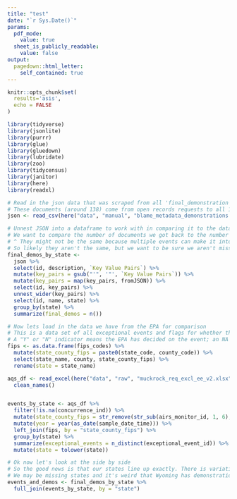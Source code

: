```yaml
---
title: "test"
date: "`r Sys.Date()`"
params:
  pdf_mode:
    value: true
  sheet_is_publicly_readable:
    value: false
output:
  pagedown::html_letter:
    self_contained: true
---
```


```r
knitr::opts_chunk$set(
  results='asis', 
  echo = FALSE
)

library(tidyverse)
library(jsonlite)
library(purrr)
library(glue)
library(gluedown)
library(lubridate)
library(zoo)
library(tidycensus)
library(janitor)
library(here)
library(readxl)
```

```r
# Read in the json data that was scraped from all 'final_demonstration' tagged data on DocumentCloud 
# These documents (around 138) come from open records requests to all 10 EPA Regions across the country for all demonstrations submitted after 1/12016
json <- read_csv(here("data", "manual", "blame_metadata_demonstrations.csv"))

```

```r
# Unnest JSON into a dataframe to work with in comparing it to the dataset of exceptional events 
# We want to compare the number of documents we got back to the number of events in the data the EPA sent us
# ^ They might not be the same because multiple events can make it into one demonstration and some events/demos haven't been decided upon 
# So likely they aren't the same, but we want to be sure we aren't missing any states entirely 
final_demos_by_state <- 
  json %>% 
  select(id, description, `Key Value Pairs`) %>% 
  mutate(key_pairs = gsub("'", '"', `Key Value Pairs`)) %>% 
  mutate(key_pairs = map(key_pairs, fromJSON)) %>% 
  select(id, key_pairs) %>% 
  unnest_wider(key_pairs) %>% 
  select(id, name, state) %>% 
  group_by(state) %>% 
  summarize(final_demos = n())
```

```r
# Now lets load in the data we have from the EPA for comparison
# This is a data set of all exceptional events and flags for whether the EPA concurred 
# A "Y" or "N" indicator means the EPA has decided on the event; an NA means they haven't decided or haven't seen the submission yet 
fips <- as.data.frame(fips_codes) %>% 
  mutate(state_county_fips = paste0(state_code, county_code)) %>%  
  select(state_name, county, state_county_fips) %>% 
  rename(state = state_name)

aqs_df <- read_excel(here("data", "raw", "muckrock_req_excl_ee_v2.xlsx")) %>% 
  clean_names()  


events_by_state <- aqs_df %>%
  filter(!is.na(concurrence_ind)) %>% 
  mutate(state_county_fips = str_remove(str_sub(airs_monitor_id, 1, 6), pattern= "-")) %>% 
  mutate(year = year(as_date(sample_date_time))) %>% 
  left_join(fips, by = "state_county_fips") %>% 
  group_by(state) %>% 
  summarize(exceptional_events = n_distinct(exceptional_event_id)) %>% 
  mutate(state = tolower(state))

```

```r
# Ok now let's look at the side by side 
# So the good news is that our states line up exactly. There is variation, but we shouldn't be missing all demonstrations for a given state. We have at least one demonstration for each state that has at least one concurrence in the data
# We may be missing states and it's weird that Wyoming has demonstrations but EEs in the data, but the EPA didn't make this system for this to line up anyway
events_and_demos <- final_demos_by_state %>% 
  full_join(events_by_state, by = "state")

```

